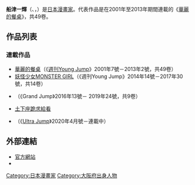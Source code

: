 '''船津一輝'''（{{lang-ja|ふなつ一輝}}、{{lang|ja|ふなつかずき}}，{{bd|1973年|11月29日|}}）是[[日本漫畫家|日本漫畫家]]。代表作品是在2001年至2013年期間連載的《[[華麗的餐桌|華麗的餐桌]]》，共49卷。

== 作品列表 ==
=== 連載作品 ===
* [[華麗的餐桌|華麗的餐桌]]（《[[週刊Young_Jump|週刊Young Jump]]》2001年7號－2013年2號，共49卷）
* [[妖怪少女MONSTER_GIRL|妖怪少女MONSTER GIRL]]（《週刊Young Jump》2014年14號－2017年30號，共14卷）
* {{lang|ja|すんどめ!!ミルキーウェイ}}（《Grand Jump》2016年13號－ 2019年24號，共9卷）
* [[土下座跪求給看|土下座跪求給看]]
* {{lang|ja|瞬きより迅く!!}}（《[[Ultra_Jump|Ultra Jump]]》2020年4月號－連載中）

== 外部連結 ==
* [http://funatsukazuki.com/ 官方網站]{{ja icon}}
* {{Twitter|funatsukazuki}}

{{DEFAULTSORT:Fanatsu Kazuki}}
[[Category:日本漫畫家|Category:日本漫畫家]]
[[Category:大阪府出身人物|Category:大阪府出身人物]]